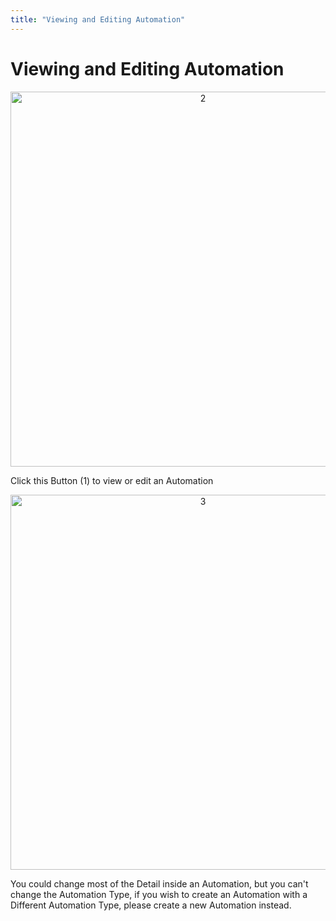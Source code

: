 ```yaml
---
title: "Viewing and Editing Automation"
---
```


# Viewing and Editing Automation

<div align="center">
  <img src="https://t3837933.p.clickup-attachments.com/t3837933/f077e471-1ba6-4756-ad7b-52762ec7537a/2.png" alt="2" width="600" />
</div>

Click this Button (1) to view or edit an Automation

<div align="center">
  <img src="https://t3837933.p.clickup-attachments.com/t3837933/32b95e1d-a39b-436f-aee9-a2909e322fa3/3.png" alt="3" width="600" />
</div>

You could change most of the Detail inside an Automation, but you can't change the Automation Type, if you wish to create an Automation with a Different Automation Type, please create a new Automation instead.
